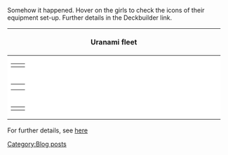 Somehow it happened. Hover on the girls to check the icons of their equipment set-up. Further details in the Deckbuilder link.


{| class="wikitable" style="text-align:center;width:100%;"
! colspan="4" |Uranami fleet
|-
| style="background:#FFFFFF;width:25%;" |<span class="advanced-tooltip">{{ShipBattleCardKai|Shikinami|flagship=true}} <div class="tooltip-contents"><table><tr><td rowspan="2">{{ShipCardKai|Shikinami}}</td><td>{{EquipmentCardKai|Type 22 Surface Radar Kai 4|size=150px}}{{EquipmentCardKai|Searchlight|size=150px}}</td></tr></table></div></span>
| style="background:#FFFFFF;width:25%;" |
| style="background:#ffFFFF;width:25%;" |<span class="advanced-tooltip">{{ShipBattleCardKai|Ayanami/Kai Ni}} <div class="tooltip-contents"><table><tr><td rowspan="2">{{ShipCardKai|Ayanami/Kai Ni}}</td><td>{{EquipmentCardKai|10cm Twin High-angle Gun Mount + Anti-Aircraft Fire Director|size=150px}}{{EquipmentCardKai|61cm Quintuple (Oxygen) Torpedo Mount|size=150px}}</td></tr><tr><td>{{EquipmentCardKai|Type 22 Surface Radar Kai 4|size=150px}}</td></tr></table></div></span>
| style="background:#ffFFFF;width:25%;" |
|-
| style="background:#FFFFFF" |<span class="advanced-tooltip">{{ShipBattleCardKai|Ashigara/Kai Ni}} <div class="tooltip-contents"><table><tr><td rowspan="2">{{ShipCardKai|Ashigara/Kai Ni}}</td><td>{{EquipmentCardKai|20.3cm (No.3) Twin Gun Mount|size=150px}}{{EquipmentCardKai|20.3cm (No.2) Twin Gun Mount|size=150px}}</td></tr><tr><td>{{EquipmentCardKai|Type 0 Observation Seaplane|size=150px}}{{EquipmentCardKai|FuMO25 Radar|size=150px}}</td></tr></table></div></span>
| style="background:#FFFFFF" |
| style="background:#ffffff" |<span class="advanced-tooltip">{{ShipBattleCardKai|Haguro/Kai Ni}} <div class="tooltip-contents"><table><tr><td rowspan="2">{{ShipCardKai|Haguro/Kai Ni}}</td><td>{{EquipmentCardKai|20.3cm (No.2) Twin Gun Mount|size=150px}}{{EquipmentCardKai|20.3cm (No.2) Twin Gun Mount|size=150px}}</td></tr><tr><td>{{EquipmentCardKai|Type 0 Observation Seaplane|size=150px}}{{EquipmentCardKai|Type 32 Surface Radar|size=150px}}</td></tr></table></div></span>
| style="background:#ffffff" |
|-
| style="background:#FFFFFF" |<span class="advanced-tooltip">{{ShipBattleCardKai|Isonami}} <div class="tooltip-contents"><table><tr><td rowspan="2">{{ShipCardKai|Isonami}}</td><td>{{EquipmentCardKai|Type 33 Surface Radar|size=150px}}{{EquipmentCardKai|Star Shell|size=150px}}</td></tr></table></div></span>
| style="background:#FFFFFF" |
| style="background:#ffffff" |<span class="advanced-tooltip">{{ShipBattleCardKai|Uranami/Kai}} <div class="tooltip-contents"><table><tr><td rowspan="2">{{ShipCardKai|Uranami/Kai}}</td><td>{{EquipmentCardKai|12.7cm Twin Gun Mount Model B Kai 2|size=150px}}{{EquipmentCardKai|12.7cm Twin Gun Mount Model B Kai 2|size=150px}}</td></tr><tr><td>{{EquipmentCardKai|Type 22 Surface Radar Kai 4|size=150px}}</td></tr></table></div></span>
| style="background:#ffffff" |
|}



For further details, see [http://kancolle-calc.net/deckbuilder.html?id=-KT4GTb3TIMei3-1oz8E here]

[[Category:Blog posts]]